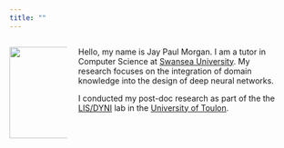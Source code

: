 ```yaml
---
title: ""
---
```


::: {#profile-picture style="float: left; width: 20%; margin-right: 20px;"}
![](assets/profile.jpg){style="float: left;" width="161"}
:::

::: {#main-content style="float: left; width: 70%;"}
Hello, my name is Jay Paul Morgan. I am a tutor in Computer Science at [Swansea University](https://www.swansea.ac.uk/staff/j.p.morgan/). My research focuses on the integration of domain knowledge into the design of deep neural networks.

I conducted my post-doc research as part of the the [LIS/DYNI](https://www.lis-lab.fr/dyni/) lab in the [University of Toulon](https://www.univ-tln.fr/-University-of-Toulon-.html).
:::
